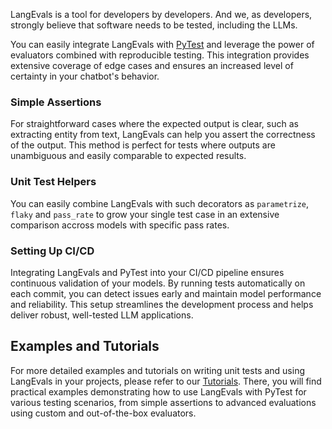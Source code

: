 LangEvals is a tool for developers by developers.
And we, as developers, strongly believe that software needs to be tested, including the LLMs.

You can easily integrate LangEvals with [PyTest](https://pytest.org/) and leverage the power of evaluators combined with reproducible testing.
This integration provides extensive coverage of edge cases and ensures an increased level of certainty in your chatbot's behavior.

### Simple Assertions

For straightforward cases where the expected output is clear, such as extracting entity from text, LangEvals can help you assert the correctness of the output.
This method is perfect for tests where outputs are unambiguous and easily comparable to expected results.

### Unit Test Helpers

You can easily combine LangEvals with such decorators as `parametrize`, `flaky` and `pass_rate` to grow your single
test case in an extensive comparison accross models with specific pass rates.

### Setting Up CI/CD

Integrating LangEvals and PyTest into your CI/CD pipeline ensures continuous validation of your models.
By running tests automatically on each commit, you can detect issues early and maintain model performance and reliability.
This setup streamlines the development process and helps deliver robust, well-tested LLM applications.

## Examples and Tutorials

For more detailed examples and tutorials on writing unit tests and using LangEvals in your projects, please refer to our [Tutorials](/langevals/tutorials/extensive-unit-testing).
There, you will find practical examples demonstrating how to use LangEvals with PyTest for various testing scenarios, from simple assertions to advanced evaluations using custom and out-of-the-box evaluators.